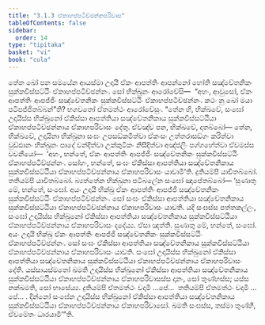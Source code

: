 ```yaml
---
title: "3.1.3 ඒකාහප්පටිච්ඡන්නපරිවාස"
tableOfContents: false
sidebar:
  order: 14
type: "tipitaka"
basket: "vi"
book: "cula"
---
```



<DynamicBreadcrumb />

<Division number="102" book="cula">

<Paragraph number="514" book="cula">
තේන ඛෝ පන සමයේන ආයස්මා උදායී ඒකං ආපත්තිං ආපන්නෝ හෝති සඤ්චේතනිකං සුක්කවිස්සට්ඨිං ඒකාහප්පටිච්ඡන්නං. සෝ භික්ඛූනං ආරෝචේසි—  “අහං, ආවුසෝ, ඒකං ආපත්තිං ආපජ්ජිං සඤ්චේතනිකං සුක්කවිස්සට්ඨිං ඒකාහප්පටිච්ඡන්නං. කථං නු ඛෝ මයා පටිපජ්ජිතබ්බන්”ති? භගවතෝ ඒතමත්ථං ආරෝචේසුං. “තේන හි, භික්ඛවේ, සංඝෝ උදායිස්ස භික්ඛුනෝ ඒකිස්සා ආපත්තියා සඤ්චේතනිකාය සුක්කවිස්සට්ඨියා ඒකාහප්පටිච්ඡන්නාය ඒකාහපරිවාසං දේතු. ඒවඤ්ච පන, භික්ඛවේ, දාතබ්බෝ—
</Paragraph>

<Paragraph number="515" book="cula">
තේන, භික්ඛවේ, උදායිනා භික්ඛුනා සංඝං උපසඞ්කමිත්වා ඒකංසං උත්තරාසඞ්ගං කරිත්වා වුඩ්ඪානං භික්ඛූනං පාදේ වන්දිත්වා උක්කුටිකං නිසීදිත්වා අඤ්ජලිං පග්ගහේත්වා ඒවමස්ස වචනීයෝ—  ‘අහං, භන්තේ, ඒකං ආපත්තිං ආපජ්ජිං සඤ්චේතනිකං සුක්කවිස්සට්ඨිං ඒකාහප්පටිච්ඡන්නං. සෝහං, භන්තේ, සංඝං ඒකිස්සා ආපත්තියා සඤ්චේතනිකාය සුක්කවිස්සට්ඨියා ඒකාහප්පටිච්ඡන්නාය ඒකාහපරිවාසං යාචාමී’ති. දුතියම්පි යාචිතබ්බෝ. තතියම්පි යාචිතබ්බෝ. බ්‍යත්තේන භික්ඛුනා පටිබලේන සංඝෝ ඤාපේතබ්බෝ—
</Paragraph>

</Division>
<Division number="103" book="cula">

<Paragraph number="516" book="cula">
‘සුණාතු මේ, භන්තේ, සංඝෝ. අයං උදායී භික්ඛු ඒකං ආපත්තිං ආපජ්ජි සඤ්චේතනිකං සුක්කවිස්සට්ඨිං ඒකාහප්පටිච්ඡන්නං. සෝ සංඝං ඒකිස්සා ආපත්තියා සඤ්චේතනිකාය සුක්කවිස්සට්ඨියා ඒකාහප්පටිච්ඡන්නාය ඒකාහපරිවාසං යාචති. යදි සංඝස්ස පත්තකල්ලං, සංඝෝ උදායිස්ස භික්ඛුනෝ ඒකිස්සා ආපත්තියා සඤ්චේතනිකාය සුක්කවිස්සට්ඨියා ඒකාහප්පටිච්ඡන්නාය ඒකාහපරිවාසං දදේය්‍ය. ඒසා ඤත්ති.
</Paragraph>

<Paragraph number="517" book="cula">
සුණාතු මේ, භන්තේ, සංඝෝ. අයං උදායී භික්ඛු ඒකං ආපත්තිං ආපජ්ජි සඤ්චේතනිකං සුක්කවිස්සට්ඨිං ඒකාහප්පටිච්ඡන්නං. සෝ සංඝං ඒකිස්සා ආපත්තියා සඤ්චේතනිකාය සුක්කවිස්සට්ඨියා ඒකාහප්පටිච්ඡන්නාය ඒකාහපරිවාසං යාචති. සංඝෝ උදායිස්ස භික්ඛුනෝ ඒකිස්සා ආපත්තියා සඤ්චේතනිකාය සුක්කවිස්සට්ඨියා ඒකාහප්පටිච්ඡන්නාය ඒකාහපරිවාසං දේති. යස්සායස්මතෝ ඛමති උදායිස්ස භික්ඛුනෝ ඒකිස්සා ආපත්තියා සඤ්චේතනිකාය සුක්කවිස්සට්ඨියා ඒකාහප්පටිච්ඡන්නාය ඒකාහපරිවාසස්ස දානං, සෝ තුණ්හස්ස; යස්ස නක්ඛමති, සෝ භාසේය්‍ය.
</Paragraph>

<Paragraph number="518" book="cula">
දුතියම්පි ඒතමත්ථං වදාමි …පේ…  තතියම්පි ඒතමත්ථං වදාමි …පේ… .
</Paragraph>

<Paragraph number="519" book="cula">
දින්නෝ සංඝේන උදායිස්ස භික්ඛුනෝ ඒකිස්සා ආපත්තියා සඤ්චේතනිකාය සුක්කවිස්සට්ඨියා ඒකාහප්පටිච්ඡන්නාය ඒකාහපරිවාසෝ. ඛමති සංඝස්ස, තස්මා තුණ්හී, ඒවමේතං ධාරයාමී’”ති.
</Paragraph>
</Division>